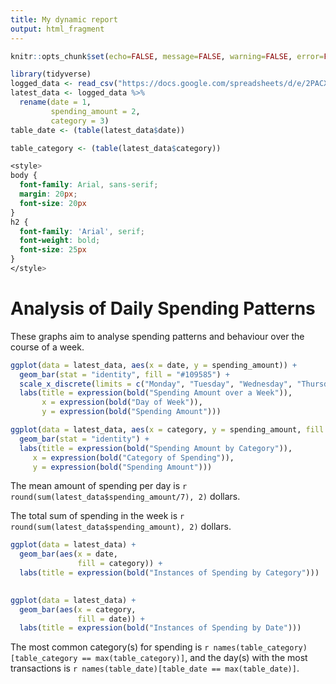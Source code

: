 ```yaml
---
title: My dynamic report
output: html_fragment
---
```


```r
knitr::opts_chunk$set(echo=FALSE, message=FALSE, warning=FALSE, error=FALSE)

```

```r
library(tidyverse)
logged_data <- read_csv("https://docs.google.com/spreadsheets/d/e/2PACX-1vT-XuDDKN_RMNNYir_sx35rbufm1-8IiEYe7GsvPAjkQUIWD2Ku-gCCYEHHZ67ZGJh0ly7-vPG4FmSS/pub?output=csv")
latest_data <- logged_data %>%
  rename(date = 1,
         spending_amount = 2,
         category = 3)
table_date <- (table(latest_data$date))

table_category <- (table(latest_data$category))

```

```css
<style>
body {
  font-family: Arial, sans-serif;
  margin: 20px;
  font-size: 20px
}
h2 {
  font-family: 'Arial', serif;
  font-weight: bold;
  font-size: 25px
}
</style>
```
# Analysis of Daily Spending Patterns

These graphs aim to analyse spending patterns and behaviour over the course of a week.

```r
ggplot(data = latest_data, aes(x = date, y = spending_amount)) +
  geom_bar(stat = "identity", fill = "#109585") +
  scale_x_discrete(limits = c("Monday", "Tuesday", "Wednesday", "Thursday", "Friday", "Saturday", "Sunday")) +
  labs(title = expression(bold("Spending Amount over a Week")),
       x = expression(bold("Day of Week")),
       y = expression(bold("Spending Amount")))

ggplot(data = latest_data, aes(x = category, y = spending_amount, fill = category)) +
  geom_bar(stat = "identity") +
  labs(title = expression(bold("Spending Amount by Category")),
     x = expression(bold("Category of Spending")),
     y = expression(bold("Spending Amount")))
```

The mean amount of spending per day is `r round(sum(latest_data$spending_amount/7), 2)` dollars.

The total sum of spending in the week is `r round(sum(latest_data$spending_amount), 2)` dollars.

```r
ggplot(data = latest_data) +
  geom_bar(aes(x = date,
               fill = category)) +
  labs(title = expression(bold("Instances of Spending by Category")))
             

ggplot(data = latest_data) +
  geom_bar(aes(x = category,
               fill = date)) +
  labs(title = expression(bold("Instances of Spending by Date")))
```

The most common category(s) for spending is `r names(table_category)[table_category == max(table_category)]`, 
and the day(s) with the most transactions is `r names(table_date)[table_date == max(table_date)]`.


